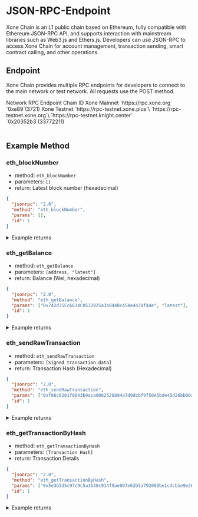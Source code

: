 
# JSON-RPC-Endpoint

<Link className='text-primaryHue' isExternal showAnchorIcon href="/study/xone">Xone Chain is an L1 public chain based on Ethereum</Link>, fully compatible with <Link className='text-primaryHue' isExternal showAnchorIcon href="https://ethereum.org/en/developers/docs/apis/json-rpc/">Ethereum JSON-RPC API</Link>, and supports interaction with mainstream libraries such as <Link className='text-primaryHue' isExternal showAnchorIcon href="https://web3js.readthedocs.io/en/v1.10.0/">Web3.js</Link> and <Link className='text-primaryHue' isExternal showAnchorIcon href="https://docs.ethers.org/v6/">Ethers.js</Link>. Developers can use JSON-RPC to access Xone Chain for account management, transaction sending, smart contract calling, and other operations.

## Endpoint

Xone Chain provides multiple RPC endpoints for developers to connect to the main network or test network. All requests use the POST method.

<div className="overflow-x-auto">
  <Table key={new Date().getTime()} removeWrapper aria-label="json prc endpoint table" className="mt-2">
    <TableHeader>
      <TableColumn key="Network">Network</TableColumn>
      <TableColumn key="Endpoint">RPC Endpoint</TableColumn>
      <TableColumn key="id">Chain ID</TableColumn>
    </TableHeader>
    <TableBody>
      <TableRow key="1">
        <TableCell>Xone Mainnet</TableCell>
        <TableCell>
        `https://rpc.xone.org`
        </TableCell>
        <TableCell>`0xe89`(3721)</TableCell>
      </TableRow>
      <TableRow key="2">
        <TableCell>Xone Testnet</TableCell>
        <TableCell>
        `https://rpc-testnet.xone.plus`\
        `https://rpc-testnet.xone.org`\
        `https://rpc-testnet.knight.center`
        </TableCell>
        <TableCell>`0x20352b3`(33772211)</TableCell>
      </TableRow>
    </TableBody>
  </Table>
</div>

## Example Method

### eth_blockNumber

- method: `eth_blockNumber`
- parameters: `[]`
- return: Latest block number (hexadecimal)

``` json showLineNumbers copy filename="Sample request.json"
{
  "jsonrpc": "2.0",
  "method": "eth_blockNumber",
  "params": [],
  "id": 1
}
```
<details>

<summary>Example returns</summary>

``` json showLineNumbers copy filename="Example returns.json"
{
  "jsonrpc": "2.0",
  "id": 1,
  "result": "0x10d4f"
}
```

</details>

### eth_getBalance

- method: `eth_getBalance`
- parameters: `[address, "latest"]`
- return: Balance (Wei, hexadecimal)

``` json showLineNumbers copy filename="Sample request.json"
{
  "jsonrpc": "2.0",
  "method": "eth_getBalance",
  "params": ["0x742d35Cc6634C0532925a3b844Bc454e4438f44e", "latest"],
  "id": 1
}
```
<details>

<summary>Example returns</summary>

``` json showLineNumbers copy filename="Example returns.json"
{
  "jsonrpc": "2.0",
  "id": 1,
  "result": "0xde0b6b3a7640000"
}
```
<Callout type="info" emoji="ℹ️">
  Explanation: `0xde0b6b3a7640000` represents 1 XOC (10^18 Wei).
</Callout>
</details>

### eth_sendRawTransaction

- method: `eth_sendRawTransaction`
- parameters: `[Signed transaction data]`
- return: Transaction Hash (Hexadecimal)

``` json showLineNumbers copy filename="Sample request.json"
{
  "jsonrpc": "2.0",
  "method": "eth_sendRawTransaction",
  "params": ["0xf86c8201f0843b9aca0082520894a7d9dcbf9f50e5bde45d26bb00ac8bd62367c6fc880de0b6b3a76400008029a0d9f4d9a127cae5b1aa1b71a1e4f42b958f9e4f785c156fae51c5a9e9e9b3fbe3a05e3e11a6c7cc0b1e9805f1d9e0b34c55ad6e4c4cc7a96cfd58b28e7f7d86e45f"],
  "id": 1
}
```
<details>

<summary>Example returns</summary>

``` json showLineNumbers copy filename="Example returns.json"
{
  "jsonrpc": "2.0",
  "id": 1,
  "result": "0x5e3b5d5c97c9c5a1b30c914f9ae097e62b5a792089be1c4cb1e9e26aa44f4349"
}
```
<Callout type="info" emoji="ℹ️">
  Note: The transaction must be signed before sending. You can use ethers.js or Web3.js to sign.
</Callout>
</details>

### eth_getTransactionByHash

- method: `eth_getTransactionByHash`
- parameters: `[Transaction Hash]`
- return: Transaction Details

``` json showLineNumbers copy filename="Sample request.json"
{
  "jsonrpc": "2.0",
  "method": "eth_getTransactionByHash",
  "params": ["0x5e3b5d5c97c9c5a1b30c914f9ae097e62b5a792089be1c4cb1e9e26aa44f4349"],
  "id": 1
}
```
<details>

<summary>Example returns</summary>

``` json showLineNumbers copy filename="Example returns.json"
{
  "jsonrpc": "2.0",
  "id": 1,
  "result": {
    "blockHash": "0xe45c6b9ff...",
    "blockNumber": "0x10d4f",
    "from": "0x742d35Cc6634C0532925a3b844Bc454e4438f44e",
    "gas": "0x5208",
    "gasPrice": "0x3b9aca00",
    "hash": "0x5e3b5d5c97c9c5a1b30c914f9ae097e62b5a792089be1c4cb1e9e26aa44f4349",
    "nonce": "0x1",
    "to": "0x3535353535353535353535353535353535353535",
    "value": "0xde0b6b3a7640000"
  }
}
```

</details>